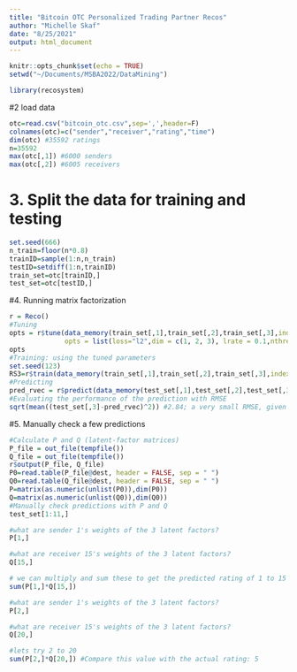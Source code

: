```yaml
---
title: "Bitcoin OTC Personalized Trading Partner Recos"
author: "Michelle Skaf"
date: "8/25/2021"
output: html_document
---
```


```r
knitr::opts_chunk$set(echo = TRUE)
setwd("~/Documents/MSBA2022/DataMining")
```

```r
library(recosystem)
```


#2 load data
```r
otc=read.csv("bitcoin_otc.csv",sep=',',header=F)
colnames(otc)=c("sender","receiver","rating","time")
dim(otc) #35592 ratings
n=35592
max(otc[,1]) #6000 senders
max(otc[,2]) #6005 receivers
```


# 3. Split the data for training and testing
```r
set.seed(666)
n_train=floor(n*0.8)
trainID=sample(1:n,n_train)
testID=setdiff(1:n,trainID)
train_set=otc[trainID,]
test_set=otc[testID,]
```


#4. Running matrix factorization
```r
r = Reco()
#Tuning
opts = r$tune(data_memory(train_set[,1],train_set[,2],train_set[,3],index1=TRUE), 
              opts = list(loss="l2",dim = c(1, 2, 3), lrate = 0.1,nthread = 1, niter = 10))
opts
#Training: using the tuned parameters
set.seed(123)
RS3=r$train(data_memory(train_set[,1],train_set[,2],train_set[,3],index1=TRUE), opts = c(loss="l2",opts$min, nthread = 1, niter = 20))
#Predicting
pred_rvec = r$predict(data_memory(test_set[,1],test_set[,2],test_set[,3],index1=TRUE), out_memory())
#Evaluating the performance of the prediction with RMSE
sqrt(mean((test_set[,3]-pred_rvec)^2)) #2.84; a very small RMSE, given the rating range is -10 to 10

```


#5. Manually check a few predictions
```r
#Calculate P and Q (latent-factor matrices)
P_file = out_file(tempfile())
Q_file = out_file(tempfile())
r$output(P_file, Q_file)
P0=read.table(P_file@dest, header = FALSE, sep = " ")
Q0=read.table(Q_file@dest, header = FALSE, sep = " ")
P=matrix(as.numeric(unlist(P0)),dim(P0))
Q=matrix(as.numeric(unlist(Q0)),dim(Q0))
#Manually check predictions with P and Q
test_set[1:11,]

#what are sender 1's weights of the 3 latent factors?
P[1,]

#what are receiver 15's weights of the 3 latent factors?
Q[15,]

# we can multiply and sum these to get the predicted rating of 1 to 15
sum(P[1,]*Q[15,])

#what are sender 1's weights of the 3 latent factors?
P[2,]

#what are receiver 15's weights of the 3 latent factors?
Q[20,]

#lets try 2 to 20
sum(P[2,]*Q[20,]) #Compare this value with the actual rating: 5
```


